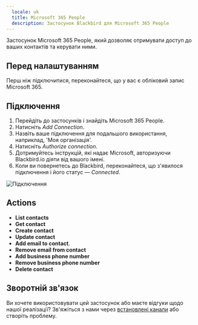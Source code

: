 ```yaml
---
  locale: uk
  title: Microsoft 365 People
  description: Застосунок Blackbird для Microsoft 365 People
---
```


<LinkCard title="Переглянути на Github" target="_blank" href="https://github.com/bb-io/Microsoft365People" icon="github" />

Застосунок Microsoft 365 People, який дозволяє отримувати доступ до ваших контактів та керувати ними.

## Перед налаштуванням

Перш ніж підключитися, переконайтеся, що у вас є обліковий запис Microsoft 365.

## Підключення

1. Перейдіть до застосунків і знайдіть Microsoft 365 People.
2. Натисніть _Add Connection_.
3. Назвіть ваше підключення для подальшого використання, наприклад, 'Моя організація'.
4. Натисніть _Authorize connection_.
5. Дотримуйтесь інструкцій, які надає Microsoft, авторизуючи Blackbird.io діяти від вашого імені.
6. Коли ви повернетесь до Blackbird, переконайтеся, що з'явилося підключення і його статус — _Connected_.

![Підключення](https://raw.githubusercontent.com/bb-io/Microsoft365People/main/image/README/connecting.png)

## Actions

- **List contacts**
- **Get contact**
- **Create contact**
- **Update contact**
- **Add email to contact**.
- **Remove email from contact**
- **Add business phone number**
- **Remove business phone number**
- **Delete contact**

## Зворотній зв'язок

Ви хочете використовувати цей застосунок або маєте відгуки щодо нашої реалізації? Зв'яжіться з нами через [встановлені канали](https://www.blackbird.io/) або створіть проблему.